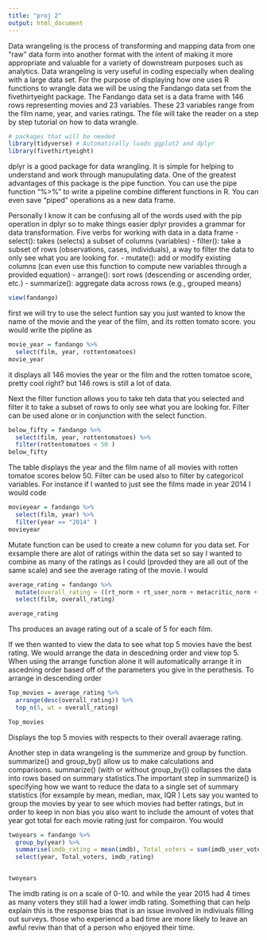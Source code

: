 ```yaml
---
title: "proj 2"
output: html_document
---
```


Data wrangeling is the process of transforming and mapping data from one "raw" data form into another format with the intent of making it more appropriate and valuable for a variety of downstream purposes such as analytics. Data wrangeling is very useful in coding especially when dealing with a large data set. For the purpose of displaying how one uses R functions to wrangle data we will be using the Fandango data set from the fivethirtyeight package. The Fandango data set is a data frame with 146 rows representing movies and 23 variables. These 23 variables range from the film name, year, and varies ratings. The file will take the reader on a step by step tutorial on how to data wrangle. 

```r
# packages that will be needed
library(tidyverse) # Automatically loads ggplot2 and dplyr
library(fivethirtyeight)
```

dplyr is a good package for data wrangling. It is simple for helping to understand and work through manupulating data. One of the greatest advantages of this package is the pipe function. You can use the pipe function “%>%” to write a pipeline combine different functions in R. You can even save "piped" operations as a new data frame. 

Personally I know it can be confusing all of the words used with the pip operation in dplyr so to make things easier dplyr provides a grammar for data transformation.
Five verbs for working with data in a data frame
- select(): takes (selects) a subset of columns (variables)
- filter(): take a subset of rows (observations, cases, individuals), a way to filter the data to only see what you are looking for. 
- mutate(): add or modify existing columns (can even use this function to compute new variables through a provided equation)
- arrange(): sort rows (descending or ascending order, etc.)
- summarize(): aggregate data across rows (e.g., grouped means)
```r
view(fandango)
```
first we will try to use the select funtion say you just wanted to know the name of the movie and the year of the film, and its rotten tomato score. you would write the pipline as  
```r
movie_year = fandango %>%
  select(film, year, rottentomatoes)
movie_year
```
it displays all 146 movies the year or the film and the rotten tomatoe score, pretty cool right? but 146 rows is still a lot of data.

Next the filter function allows you to take teh data that you selected and filter it to take a subset of rows to only see what you are looking for. Filter can be used alone or in conjunction with the select function. 
```r
below_fifty = fandango %>%
  select(film, year, rottentomatoes) %>%
  filter(rottentomatoes < 50 )
below_fifty
```
The table displays the year and the film name of all movies with rotten tomatoe scores below 50. Filter can be used also to filter by categoricol variables. For instance if I wanted to just see the films made in year 2014 I would code
```r
movieyear = fandango %>%
  select(film, year) %>%
  filter(year == "2014" )
movieyear
```
Mutate function can be used to create a new column for you data set. For exsample there are alot of ratings within the data set so say I wanted to combine as many of the ratings as I could (provded they are all out of the same scale) and see the average rating of the movie. I would 
```r
average_rating = fandango %>%
  mutate(overall_rating = ((rt_norm + rt_user_norm + metacritic_norm + metacritic_user_nom + imdb_norm)/5)) %>%
  select(film, overall_rating)

average_rating
```
Ths produces an avage rating out of a scale of 5 for each film. 

If we then wanted to view the data to see what top 5 movies have the best rating. We would arrange the data in descedning order and view top 5. When using the arrange function alone it will automatically arrange it in ascedning order based off of the parameters you give in the perathesis. To arrange in descending order
```r
Top_movies = average_rating %>%
  arrange(desc(overall_rating)) %>%
  top_n(5, wt = overall_rating)

Top_movies
```
Displays the top 5 movies with respects to their overall avaerage rating. 

Another step in data wrangeling is the summerize and group by function. summarize() and group_by() allow us to make calculations and comparisons. summarize() (with or without group_by()) collapses the data into rows based on summary statistics.The important step in summarize() is specifying how we want to reduce the data to a single set of summary statistics (for exsample by mean, median, max, IQR )
Lets say you wanted to group the movies by year to see which movies had better ratings, but in order to keep in non bias you also want to include the amount of votes that year got total for each movie rating just for compairon. You would
```r
twoyears = fandango %>%
  group_by(year) %>%
  summarise(imdb_rating = mean(imdb), Total_voters = sum(imdb_user_vote_count)) %>%
  select(year, Total_voters, imdb_rating)


twoyears
```
The imdb rating is on a scale of 0-10. and while the year 2015 had 4 times as many voters they still had a lower imdb rating. Something that can help explain this is the response bias that is an issue involved in indiviuals filling out surveys. those who experiencd a bad time are more likely to leave an awful reviw than that of a person who enjoyed their time. 
